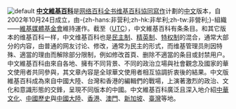 [[File:Chinese_Wikipedia_Main_Page_Design_2012_Ericmetro_Layout.png|default]]
'''[[中文維基百科|中文維基百科]]'''是[[网络百科全书|网络百科全书]][[维基百科|维基百科]][[協同寫作|協同寫作]]计劃的[[中文|中文]]版本，自2002年10月24日成立，由-{zh-hans:非营利;zh-hk:非牟利;zh-tw:非營利;}-組織——[[維基媒體基金會|維基媒體基金會]]維持運作。截至{{UTC}}（[[协调世界时|UTC]]），中文維基百科有{{NUMBEROFARTICLES}}条条目。和其它版本的维基百科一样，中文维基百科也是[[民主|民主制]]、[[精英主义|精英制]]、[[独裁|特权制]]的混合，通常大部分的内容，由普通的网友讨论、修改，通常为民主的形式，而维基管理员則因特殊、適當的理由而解除部分限制，例如修改首頁、删除不適當的条目或封禁用户。中文維基百科由來自各地、擁有不同背景、不同的政治立場與社會觀念及國家的華文使用者共同參與，其文章內容是全球華文使用者相互協調折衷後的結果。中文版維基百科成為來自中國大陸、台灣和香港的編輯們的戰場，上演著激烈的政治、文化和意識形態的交鋒，呈現不同版本的中國。中文維基百科廣泛且深入地介紹[[中華文化|中華文化]]、[[中國歷史|中國歷史]]與[[中國大陸|中國大陸]]、[[香港|香港]]、[[澳門|澳門]]、[[新加坡|新加坡]]、[[臺灣|臺灣]]等地。